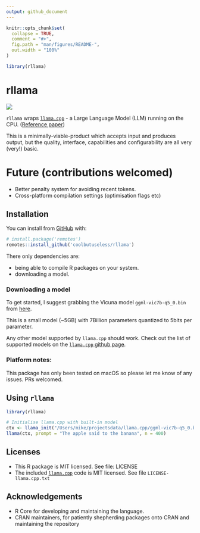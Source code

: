 ```yaml
---
output: github_document
---
```


<!-- README.md is generated from README.Rmd. Please edit that file -->

```r
knitr::opts_chunk$set(
  collapse = TRUE,
  comment = "#>",
  fig.path = "man/figures/README-",
  out.width = "100%"
)

library(rllama)
```

# rllama 

<!-- badges: start -->
![](https://img.shields.io/badge/cool-useless-green.svg)
<!-- badges: end -->

`rllama` wraps [`llama.cpp`](https://github.com/ggerganov/llama.cpp) - a Large Language Model (LLM) 
running on the CPU. ([Reference paper](https://arxiv.org/abs/2302.13971))

This is a minimally-viable-product which accepts input and produces output, but
the quality, interface, capabilities and configurability are all very (very!) basic.


# Future (contributions welcomed)

* Better penalty system for avoiding recent tokens.
* Cross-platform compilation settings (optimisation flags etc)


## Installation

You can install from [GitHub](https://github.com/coolbutuseless/rllama) with:

``` r
# install.package('remotes')
remotes::install_github('coolbutuseless/rllama')
```

There only dependencies are:

* being able to compile R packages on your system.
* downloading a model.

### Downloading a model

To get started, I suggest grabbing the Vicuna model `ggml-vic7b-q5_0.bin` from [here](https://huggingface.co/eachadea/ggml-vicuna-7b-1.1/tree/main).

This is a small model (~5GB) with 7Billion parameters quantized to 5bits per parameter.

Any other model supported by `llama.cpp` should work. Check out the list of supported 
models on the [`llama.cpp` github page](https://github.com/ggerganov/llama.cpp).


### Platform notes:


This package has only been tested on macOS so please let me know of
any issues.  PRs welcomed.


## Using `rllama`


```r
library(rllama)

# Initialise llama.cpp with built-in model
ctx <- llama_init("/Users/mike/projectsdata/llama.cpp/ggml-vic7b-q5_0.bin")
llama(ctx, prompt = "The apple said to the banana", n = 400)
```



## Licenses

* This R package is MIT licensed.  See file: LICENSE
* The included [`llama.cpp`](https://github.com/ggerganov/whisper.cpp) code is MIT licensed. See file `LICENSE-llama.cpp.txt`


## Acknowledgements

* R Core for developing and maintaining the language.
* CRAN maintainers, for patiently shepherding packages onto CRAN and maintaining
  the repository
